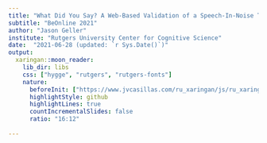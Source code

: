 ```yaml
---
title: "What Did You Say? A Web-Based Validation of a Speech-In-Noise Task"
subtitle: "BeOnline 2021"
author: "Jason Geller"
institute: "Rutgers University Center for Cognitive Science"
date:  "2021-06-28 (updated: `r Sys.Date()`)"
output:
  xaringan::moon_reader:
    lib_dir: libs
    css: ["hygge", "rutgers", "rutgers-fonts"]
    nature:
      beforeInit: ["https://www.jvcasillas.com/ru_xaringan/js/ru_xaringan.js", "https://platform.twitter.com/widgets.js"]
      highlightStyle: github
      highlightLines: true
      countIncrementalSlides: false
      ratio: "16:12"
 
---
```

<style type="text/css">
.remark-slide-content {
    font-size: 22px;
    padding: 1em 4em 1em 4em;
}


```r
library(xaringanthemer)
library(xaringanExtra)
style_mono_accent(
  base_color = "#1c5253",
  header_font_google = google_font("Josefin Sans"),
  text_font_google   = google_font("Open Sans", "300", "300i"),
  code_font_google   = google_font("Fira Mono")
)
```
---

background-image:url("images/cocktail.jpeg")

```r
options(htmltools.dir.version = FALSE)
```
---
# Closed vs. Open-Set Tasks
+ Open-set

<html>
  <head>
    <title>Audio</title>
  </head>
  <body>
    <script>
      function play() {
        var audio = document.getElementById("audio");
        audio.play();
      }
    </script>
    <input type="button" value="PLAY" onclick="play()">
    <audio id="audio" src="ball_noise.wav"></audio>
  </body>
</html>


--

```r
knitr::include_graphics('images/open.jpeg')

```	

---
# Closed vs. Open-Set Tasks
+ Closed-set

  - Fall
  - *Ball*
  - Shawl
  - Wall


```r
knitr::include_graphics('images/closed1.jpeg')

```	

---
# Issues 

- Sentence based (open-set) tasks are generally preferred as they are the most ecologically valid 
 
- However: 
  + Open-set tasks are difficult to use experimentally
     -  Engages a whole host of processes not related to speech perception
  
- We need a closed-set task that better approximates everyday listening situations

 + Lexical competition
 + Talker variability

---

# Iowa Test of Consonant Perception

+ 4-AFC closed-set (single word) SiN task 
  - 120 target words
  - Spoken by 4 speakers (2 women)
  - Minimal pair foils differing by first consonant
  
+ All materials and data for this project are available on our OSF page. 
---
# Iowa Test of Consonant Perception

```r
knitr::include_graphics('images/figure1.jpg')

```	

---

background-image: url("images/empty_bottle_03.jpeg")

---

background-image: url("images/bob.jpeg")

---
# Procedure
+ Two sessions (1 week apart)
 - Used Gorilla and Prolific <br> <br>
---

# Procedure
+ Session 1 (N=199)
+ Session 2 (N=98)
--
<br>
<br>
<br>
.pull-left[

```r
library(DiagrammeR)
library(DiagrammeRsvg)
library(magrittr)
library(rsvg)
grViz("digraph flowchart {
      # node definitions with substituted label text
      node [fontname = Helvetica, shape = rectangle]        
      tab1 [label = '@@1']
      tab2 [label = '@@2']
      tab3 [label = '@@3']

      # edge definitions with the node IDs
      tab1 -> tab2 -> tab3;
      }

      [1]: 'Headphone Screener'
      [2]: 'Iowa Test of Consonant Perception Session 1 (240 trials)'
      [3]: 'Consonant-Nucleus-Consonant (CNC)Task (50 trials)'
      ")%>%


    export_svg %>% 
  charToRaw %>% 
  rsvg_png("graph1.png")


```

```r
knitr::include_graphics('graph1.png')

```	
]
--
.pull-right[

```r

grViz("digraph flowchart {
      # node definitions with substituted label text
      node [fontname = Helvetica, shape = rectangle]        
      tab1 [label = '@@1']
      tab2 [label = '@@2']
      tab3 [label = '@@3']
      tab4 [label = '@@4']

      # edge definitions with the node IDs
      tab1 -> tab2 -> tab3 -> tab4;
      }

      [1]: 'Headphone Screener'
      [2]: 'Iowa Test of Consonant Perception Session 2 (240 trials)'
      [3]: 'AzBio (20 sentences with noise)'
      [4]: 'Demographics'
      ") %>% 
    export_svg %>% 
  charToRaw %>% 
  rsvg_png("graph2.png")
```

```r
knitr::include_graphics('graph2.png')

```	
]
---
# Reliability
 + Test-Retest
  - ICC = .8
```r
library(osfr)
library(ggstatsplot)
library(tidyverse)
library(DiagrammeR)
# use opst to read in files from osfpage
d= osf_retrieve_file("https://osf.io/dqm67/") %>%
    osf_download(conflicts = "skip")

icc_itcp<-read_csv("itcp_cnc_azbio_summary.csv")

```


```r

session12=ggstatsplot::ggscatterstats(
  data = icc_itcp,
  x = session1,
  y = session2,
  bf.message = FALSE, 
  xlab = "Session 1 of ITCP",
  ylab = "Session 2 of ITCP",
  type= "r", 
  xfill = "#0072B2", # color fill for x-axis marginal distribution
  yfill = "#009E73", # color fill for y-axis marginal distribution
  xalpha = 0.6, # transparency for x-axis marginal distribution
  yalpha = 0.6, # transparency for y-axis marginal distribution
point.size = 4,
results.subtitle=FALSE, 
xsize=1, 
ysize=1, 
ggstatsplot.layer = FALSE, 
ggplot.component = list(theme(text = element_text(size = 20, family="Arial")), ggplot.component=list(
        scale_y_continuous(limits = c(0, 1)),
         scale_x_continuous(limits = c(0, 1)))))

#d=ggsave("Azbio_new1.png", width=12, height=12, dpi=500, type = "cairo")
session12 

```
---
# Validity
+ CNC
  Lists 1 and 4 

```r

cnc=ggstatsplot::ggscatterstats(
  data = icc_itcp,
  x = session1,
  y = meancnc,
  bf.message = FALSE, 
  xlab = "Session 1 of ITCP",
  ylab = "CNC",
  type= "r", 
  xfill = "#0072B2", # color fill for x-axis marginal distribution
  yfill = "#009E73", # color fill for y-axis marginal distribution
  xalpha = 0.6, # transparency for x-axis marginal distribution
  yalpha = 0.6, # transparency for y-axis marginal distribution
point.size = 4,
results.subtitle=TRUE, 
xsize=1, 
ysize=1, 
ggstatsplot.layer = FALSE, 
ggplot.component = list(theme(text = element_text(size = 20, family="Arial")), ggplot.component=list(
        scale_y_continuous(limits = c(0, 1)),
         scale_x_continuous(limits = c(0, 1)))))

#d=ggsave("Azbio_new1.png", width=12, height=12, dpi=500, type = "cairo")
cnc

```
---
# Validity
+ AzBio
  - 1 list of 20 sentences

```r

cnc=ggstatsplot::ggscatterstats(
  data = icc_itcp,
  x = session1,
  y = mean_az,
  bf.message = FALSE, 
  xlab = "Session 1 of ITCP",
  ylab = "AzBio",
  type= "r", 
  xfill = "#0072B2", # color fill for x-axis marginal distribution
  yfill = "#009E73", # color fill for y-axis marginal distribution
  xalpha = 0.6, # transparency for x-axis marginal distribution
  yalpha = 0.6, # transparency for y-axis marginal distribution
point.size = 4,
results.subtitle=TRUE, 
xsize=1, 
ysize=1, 
ggstatsplot.layer = FALSE, 
ggplot.component = list(theme(text = element_text(size = 20, family="Arial")), ggplot.component=list(
        scale_y_continuous(limits = c(0, 1)),
         scale_x_continuous(limits = c(0, 1)))))

#d=ggsave("Azbio_new1.png", width=12, height=12, dpi=500, type = "cairo")
cnc

```


---
# Future

+ Validate in lab 
 - We have data from 50 participants and data look comparable. 

+ Can we use this type of online testing for patients (e.g., Cochlear implant patients)

---

# What Future Me Learned From Past Me

+ Give bonuses for completing second session - *set up separate studies on recruitment platform.*

--

+ Be explicit in your study description. 

--

+ Email subjects multiple times to remind them of an upcoming session.

--

+ Try to make experiment length reasonable

---




